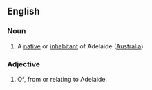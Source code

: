 ==English==
===Noun===
{{en-noun}}

#A [[native]] or [[inhabitant]] of Adelaide ([[Australia]]).

===Adjective===
{{en-adj}}

#Of, from or relating to Adelaide.